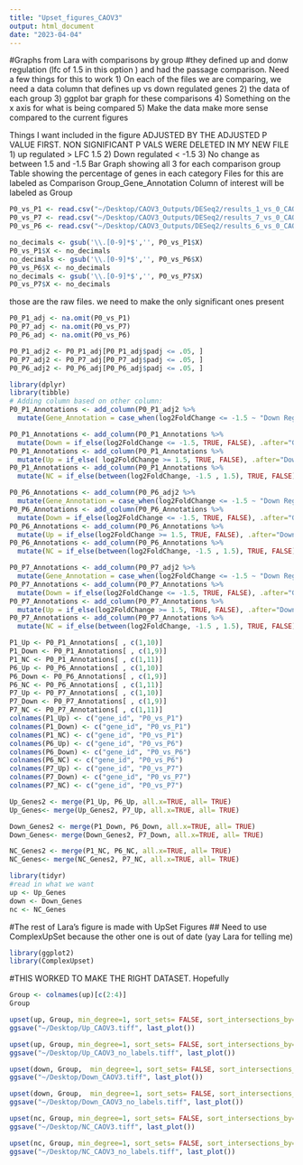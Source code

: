 ```yaml
---
title: "Upset_figures_CAOV3"
output: html_document
date: "2023-04-04"
---
```


#Graphs from Lara with comparisons by group
#they defined up and donw regulation (lfc of 1.5 in this option ) and had the passage comparison.
Need a few things for this to work 
1) On each of the files we are comparing, we need a data column that defines up vs down regulated genes
2) the data of each group 
3) ggplot bar graph for these comparisons 
4) Something on the x axis for what is being compared
5) Make the data make more sense compared to the current figures 

Things I want included in the figure 
ADJUSTED BY THE ADJUSTED P VALUE FIRST. NON SIGNIFICANT P VALS WERE DELETED IN MY NEW FILE 
1) up regulated > LFC 1.5 
2) Down regulated < -1.5 
3) No change as between 1.5 and -1.5 
Bar Graph showing all 3 for each comparison group 
Table showing the percentage of genes in each category 
Files for this are labeled as Comparison Group_Gene_Annotation
Column of interest will be labeled as Group

```r
P0_vs_P1 <- read.csv("~/Desktop/CAOV3_Outputs/DESeq2/results_1_vs_0_CAOV3.csv")
P0_vs_P7 <- read.csv("~/Desktop/CAOV3_Outputs/DESeq2/results_7_vs_0_CAOV3.csv")
P0_vs_P6 <- read.csv("~/Desktop/CAOV3_Outputs/DESeq2/results_6_vs_0_CAOV3.csv")

no_decimals <- gsub('\\.[0-9]*$','', P0_vs_P1$X)
P0_vs_P1$X <- no_decimals
no_decimals <- gsub('\\.[0-9]*$','', P0_vs_P6$X)
P0_vs_P6$X <- no_decimals
no_decimals <- gsub('\\.[0-9]*$','', P0_vs_P7$X)
P0_vs_P7$X <- no_decimals
```

those are the raw files. we need to make the only significant ones present 
```r
P0_P1_adj <- na.omit(P0_vs_P1)
P0_P7_adj <- na.omit(P0_vs_P7)
P0_P6_adj <- na.omit(P0_vs_P6)
```

```r
P0_P1_adj2 <- P0_P1_adj[P0_P1_adj$padj <= .05, ]
P0_P7_adj2 <- P0_P7_adj[P0_P7_adj$padj <= .05, ]
P0_P6_adj2 <- P0_P6_adj[P0_P6_adj$padj <= .05, ]
```

```r
library(dplyr)
library(tibble)
# Adding column based on other column:
P0_P1_Annotations <- add_column(P0_P1_adj2 %>%
  mutate(Gene_Annotation = case_when(log2FoldChange <= -1.5 ~ "Down Regulated", log2FoldChange >= 1.5 ~ "Up Regulated", between(log2FoldChange, -1.5 , 1.5) ~ "No Change")))
```

```r
P0_P1_Annotations <- add_column(P0_P1_Annotations %>%
  mutate(Down = if_else(log2FoldChange <= -1.5, TRUE, FALSE), .after="Gene_Annotation"))
P0_P1_Annotations <- add_column(P0_P1_Annotations %>%
  mutate(Up = if_else( log2FoldChange >= 1.5, TRUE, FALSE), .after="Down"))
P0_P1_Annotations <- add_column(P0_P1_Annotations %>%
  mutate(NC = if_else(between(log2FoldChange, -1.5 , 1.5), TRUE, FALSE), .after="Up"))
```


```r
P0_P6_Annotations <- add_column(P0_P6_adj2 %>%
  mutate(Gene_Annotation = case_when(log2FoldChange <= -1.5 ~ "Down Regulated", log2FoldChange >= 1.5 ~ "Up Regulated", between(log2FoldChange, -1.5 , 1.5) ~ "No Change")))
P0_P6_Annotations <- add_column(P0_P6_Annotations %>%
  mutate(Down = if_else(log2FoldChange <= -1.5, TRUE, FALSE), .after="Gene_Annotation"))
P0_P6_Annotations <- add_column(P0_P6_Annotations %>%
  mutate(Up = if_else(log2FoldChange >= 1.5, TRUE, FALSE), .after="Down"))
P0_P6_Annotations <- add_column(P0_P6_Annotations %>%
  mutate(NC = if_else(between(log2FoldChange, -1.5 , 1.5), TRUE, FALSE), .after="Up"))
```

```r
P0_P7_Annotations <- add_column(P0_P7_adj2 %>%
  mutate(Gene_Annotation = case_when(log2FoldChange <= -1.5 ~ "Down Regulated", log2FoldChange >= 1.5 ~ "Up Regulated", between(log2FoldChange, -1.5 , 1.5) ~ "No Change")))
P0_P7_Annotations <- add_column(P0_P7_Annotations %>%
  mutate(Down = if_else(log2FoldChange <= -1.5, TRUE, FALSE), .after="Gene_Annotation"))
P0_P7_Annotations <- add_column(P0_P7_Annotations %>%
  mutate(Up = if_else(log2FoldChange >= 1.5, TRUE, FALSE), .after="Down"))
P0_P7_Annotations <- add_column(P0_P7_Annotations %>%
  mutate(NC = if_else(between(log2FoldChange, -1.5 , 1.5), TRUE, FALSE), .after="Up"))
```


```r
P1_Up <- P0_P1_Annotations[ , c(1,10)]
P1_Down <- P0_P1_Annotations[ , c(1,9)]
P1_NC <- P0_P1_Annotations[ , c(1,11)]
P6_Up <- P0_P6_Annotations[ , c(1,10)]
P6_Down <- P0_P6_Annotations[ , c(1,9)]
P6_NC <- P0_P6_Annotations[ , c(1,11)]
P7_Up <- P0_P7_Annotations[ , c(1,10)]
P7_Down <- P0_P7_Annotations[ , c(1,9)]
P7_NC <- P0_P7_Annotations[ , c(1,11)]
colnames(P1_Up) <- c("gene_id", "P0_vs_P1")
colnames(P1_Down) <- c("gene_id", "P0_vs_P1")
colnames(P1_NC) <- c("gene_id", "P0_vs_P1")
colnames(P6_Up) <- c("gene_id", "P0_vs_P6")
colnames(P6_Down) <- c("gene_id", "P0_vs_P6")
colnames(P6_NC) <- c("gene_id", "P0_vs_P6")
colnames(P7_Up) <- c("gene_id", "P0_vs_P7")
colnames(P7_Down) <- c("gene_id", "P0_vs_P7")
colnames(P7_NC) <- c("gene_id", "P0_vs_P7")
```

```r
Up_Genes2 <- merge(P1_Up, P6_Up, all.x=TRUE, all= TRUE)
Up_Genes<- merge(Up_Genes2, P7_Up, all.x=TRUE, all= TRUE)
```

```r
Down_Genes2 <- merge(P1_Down, P6_Down, all.x=TRUE, all= TRUE)
Down_Genes<- merge(Down_Genes2, P7_Down, all.x=TRUE, all= TRUE)
```

```r
NC_Genes2 <- merge(P1_NC, P6_NC, all.x=TRUE, all= TRUE)
NC_Genes<- merge(NC_Genes2, P7_NC, all.x=TRUE, all= TRUE)
```

```r
library(tidyr)
#read in what we want 
up <- Up_Genes
down <- Down_Genes
nc <- NC_Genes
```

#The rest of Lara's figure is made with UpSet Figures 
## Need to use ComplexUpSet because the other one is out of date (yay Lara for telling me)
```r
library(ggplot2)
library(ComplexUpset)
```

#THIS WORKED TO MAKE THE RIGHT DATASET. Hopefully 
```r
Group <- colnames(up)[c(2:4)]
Group
```

```r
upset(up, Group, min_degree=1, sort_sets= FALSE, sort_intersections_by='degree', sort_intersections= "ascending") + ggtitle('Up Regulated Genes') 
ggsave("~/Desktop/Up_CAOV3.tiff", last_plot())
```

```r
upset(up, Group, min_degree=1, sort_sets= FALSE, sort_intersections_by='degree', sort_intersections= "ascending") + ggtitle('Up Regulated Genes') 
ggsave("~/Desktop/Up_CAOV3_no_labels.tiff", last_plot())
```

```r
upset(down, Group,  min_degree=1, sort_sets= FALSE, sort_intersections_by='degree', sort_intersections= "ascending") + ggtitle("Down Regulated Genes")
ggsave("~/Desktop/Down_CAOV3.tiff", last_plot())
```

```r
upset(down, Group,  min_degree=1, sort_sets= FALSE, sort_intersections_by='degree', sort_intersections= "ascending", base_annotations= list('Size'=(intersection_size(counts=FALSE)))) + ggtitle("Down Regulated Genes")
ggsave("~/Desktop/Down_CAOV3_no_labels.tiff", last_plot())
```

```r
upset(nc, Group, min_degree=1, sort_sets= FALSE, sort_intersections_by='degree', sort_intersections= "ascending", base_annotations= list('Size'=(intersection_size(counts=FALSE)))) + ggtitle("Genes with No Significant Change")
ggsave("~/Desktop/NC_CAOV3.tiff", last_plot())
```

```r
upset(nc, Group, min_degree=1, sort_sets= FALSE, sort_intersections_by='degree', sort_intersections= "ascending", base_annotations= list('Size'=(intersection_size(counts=FALSE)))) + ggtitle("Genes with No Significant Change")
ggsave("~/Desktop/NC_CAOV3_no_labels.tiff", last_plot())
```

